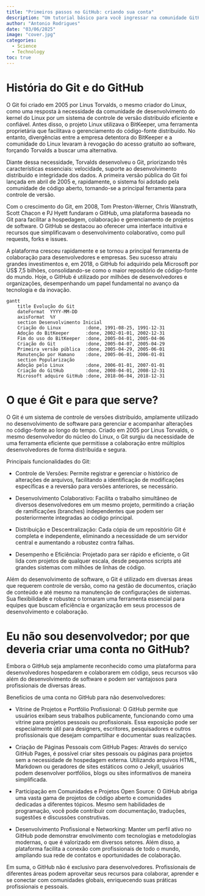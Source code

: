 ```yaml
---
title: "Primeiros passos no GitHub: criando sua conta"
description: "Um tutorial básico para você ingressar na comunidade GitHub"
author: "Antonio Rodrigues"
date: "03/06/2025"
image: "cover.jpg"
categories:
  - Science
  - Technology
toc: true
---
```


# História do Git e do GitHub

O Git foi criado em 2005 por Linus Torvalds, o mesmo criador do Linux, como uma resposta à necessidade da comunidade de desenvolvimento do kernel do Linux por um sistema de controle de versão distribuído eficiente e confiável. Antes disso, o projeto Linux utilizava o BitKeeper, uma ferramenta proprietária que facilitava o gerenciamento do código-fonte distribuído. No entanto, divergências entre a empresa detentora do BitKeeper e a comunidade do Linux levaram à revogação do acesso gratuito ao software, forçando Torvalds a buscar uma alternativa.

Diante dessa necessidade, Torvalds desenvolveu o Git, priorizando três características essenciais: velocidade, suporte ao desenvolvimento distribuído e integridade dos dados. A primeira versão pública do Git foi lançada em abril de 2005 e, rapidamente, o sistema foi adotado pela comunidade de código aberto, tornando-se a principal ferramenta para controle de versão.

Com o crescimento do Git, em 2008, Tom Preston-Werner, Chris Wanstrath, Scott Chacon e PJ Hyett fundaram o GitHub, uma plataforma baseada no Git para facilitar a hospedagem, colaboração e gerenciamento de projetos de software. O GitHub se destacou ao oferecer uma interface intuitiva e recursos que simplificavam o desenvolvimento colaborativo, como pull requests, forks e issues.

A plataforma cresceu rapidamente e se tornou a principal ferramenta de colaboração para desenvolvedores e empresas. Seu sucesso atraiu grandes investimentos e, em 2018, o GitHub foi adquirido pela Microsoft por US\$ 7,5 bilhões, consolidando-se como o maior repositório de código-fonte do mundo. Hoje, o GitHub é utilizado por milhões de desenvolvedores e organizações, desempenhando um papel fundamental no avanço da tecnologia e da inovação.


``` mermaid
gantt
    title Evolução do Git
    dateFormat  YYYY-MM-DD
    axisFormat  %Y
    section Desenvolvimento Inicial
    Criação do Linux         :done, 1991-08-25, 1991-12-31
    Adoção do BitKeeper      :done, 2002-01-01, 2002-12-31
    Fim do uso do BitKeeper  :done, 2005-04-01, 2005-04-06
    Criação do Git           :done, 2005-04-07, 2005-04-29
    Primeira versão pública  :done, 2005-04-29, 2005-06-01
    Manutenção por Hamano    :done, 2005-06-01, 2006-01-01
    section Popularização
    Adoção pelo Linux        :done, 2006-01-01, 2007-01-01
    Criação do GitHub        :done, 2008-04-01, 2008-12-31
    Microsoft adquire GitHub :done, 2018-06-04, 2018-12-31

```

# O que é Git e para que serve?

O Git é um sistema de controle de versões distribuído, amplamente utilizado no desenvolvimento de software para gerenciar e acompanhar alterações no código-fonte ao longo do tempo. Criado em 2005 por Linus Torvalds, o mesmo desenvolvedor do núcleo do Linux, o Git surgiu da necessidade de uma ferramenta eficiente que permitisse a colaboração entre múltiplos desenvolvedores de forma distribuída e segura. 


Principais funcionalidades do Git:

- Controle de Versões: Permite registrar e gerenciar o histórico de alterações de arquivos, facilitando a identificação de modificações específicas e a reversão para versões anteriores, se necessário.

- Desenvolvimento Colaborativo: Facilita o trabalho simultâneo de diversos desenvolvedores em um mesmo projeto, permitindo a criação de ramificações (branches) independentes que podem ser posteriormente integradas ao código principal.

- Distribuição e Descentralização: Cada cópia de um repositório Git é completa e independente, eliminando a necessidade de um servidor central e aumentando a robustez contra falhas.

- Desempenho e Eficiência: Projetado para ser rápido e eficiente, o Git lida com projetos de qualquer escala, desde pequenos scripts até grandes sistemas com milhões de linhas de código.

Além do desenvolvimento de software, o Git é utilizado em diversas áreas que requerem controle de versão, como na gestão de documentos, criação de conteúdo e até mesmo na manutenção de configurações de sistemas. Sua flexibilidade e robustez o tornaram uma ferramenta essencial para equipes que buscam eficiência e organização em seus processos de desenvolvimento e colaboração.

# Eu não sou desenvolvedor; por que deveria criar uma conta no GitHub?

Embora o GitHub seja amplamente reconhecido como uma plataforma para desenvolvedores hospedarem e colaborarem em código, seus recursos vão além do desenvolvimento de software e podem ser vantajosos para profissionais de diversas áreas.

Benefícios de uma conta no GitHub para não desenvolvedores:

- Vitrine de Projetos e Portfólio Profissional: O GitHub permite que usuários exibam seus trabalhos publicamente, funcionando como uma vitrine para projetos pessoais ou profissionais. Essa exposição pode ser especialmente útil para designers, escritores, pesquisadores e outros profissionais que desejam compartilhar e documentar suas realizações.

- Criação de Páginas Pessoais com GitHub Pages: Através do serviço GitHub Pages, é possível criar sites pessoais ou páginas para projetos sem a necessidade de hospedagem externa. Utilizando arquivos HTML, Markdown ou geradores de sites estáticos como o Jekyll, usuários podem desenvolver portfólios, blogs ou sites informativos de maneira simplificada. 


- Participação em Comunidades e Projetos Open Source: O GitHub abriga uma vasta gama de projetos de código aberto e comunidades dedicadas a diferentes tópicos. Mesmo sem habilidades de programação, você pode contribuir com documentação, traduções, sugestões e discussões construtivas.

- Desenvolvimento Profissional e Networking: Manter um perfil ativo no GitHub pode demonstrar envolvimento com tecnologias e metodologias modernas, o que é valorizado em diversos setores. Além disso, a plataforma facilita a conexão com profissionais de todo o mundo, ampliando sua rede de contatos e oportunidades de colaboração.

Em suma, o GitHub não é exclusivo para desenvolvedores. Profissionais de diferentes áreas podem aproveitar seus recursos para colaborar, aprender e se conectar com comunidades globais, enriquecendo suas práticas profissionais e pessoais.